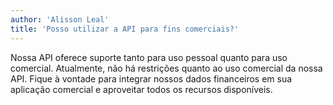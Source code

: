 ```yaml
---
author: 'Alisson Leal'
title: 'Posso utilizar a API para fins comerciais?'
---
```


Nossa API oferece suporte tanto para uso pessoal quanto para uso comercial. Atualmente, não há restrições quanto ao uso comercial da nossa API. Fique à vontade para integrar nossos dados financeiros em sua aplicação comercial e aproveitar todos os recursos disponíveis.
